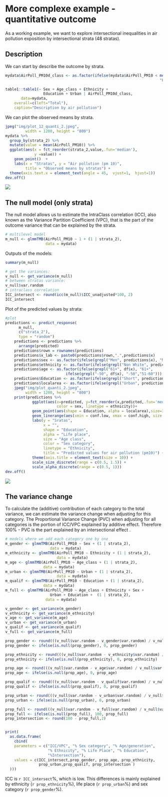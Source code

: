 # More complexe example - quantitative outcome

As a working example, we want to explore intersectional inequalities in air pollution exposition by  intersectional strata (48 stratas).

## Description

We can start by describe the outcome by strata.

```r
mydata$AirPoll_PM10d_class <- as.factor(ifelse(mydata$AirPoll_PM10 < mean(mydata$AirPoll_PM10),
                                                                     "Below mean", "Above mean"))

table1::table1(~ Sex + Age_class + Ethnicity +
                 Education + Urban | AirPoll_PM10d_class,
       data=mydata,
    overall=c(left="Total"),
    caption="Description by air pollution")

```

We can plot the observed means by strata.

```r
jpeg("img/plot_12_quanti_2.jpeg",
         width = 1200, height = "800")
mydata %>% 
  group_by(strata_2) %>% 
  mutate(value = mean(AirPoll_PM10)) %>% 
  ggplot(aes(x = fct_reorder(strata_2,value,.fun='median'),
             y =value)) +
    geom_point()  +
    labs(x = "Stratas", y = "Air pollution (pm 10)",
         title = "Observed means by stratas") +
  theme(axis.text.x = element_text(angle = 45,  vjust=1,  hjust=1))
dev.off()

```
![](img/plot_12_quanti_2.jpeg)


## The null model (only strata) 

The null model allows us to estimate the IntraClass correlation (ICC), also known as the Variance Partition Coefficient (VPC), that is the part of the outcome variance that can be explained by the strata.


```r

# multilevel model
m_null <- glmmTMB(AirPoll_PM10 ~ 1 + (1 | strata_2),
                  data = mydata)

```

Outputs of the models: 

```r
summary(m_null)

# get the variances:
v_null <- get_variance(m_null)
# between stratas variance:
v_null$var.random
# intraclass correlation 
ICC_intersect <- round(icc(m_null)$ICC_unadjusted*100, 2)
ICC_intersect

```

Plot of the predicted values by strata:

```r
#plot
predictions <- predict_response(
      m_null,
      c("strata_2"),
      type = "random") 
    predictions <- predictions %>% 
      arrange(predicted) 
    predictions$rown = rownames(predictions)
    predictions$x_lab <- paste0(predictions$rown,".",predictions$x)
    predictions$sex <- as.factor(ifelse(grepl("Men", predictions$x), "Men", "Women"))
    predictions$ethnicity <- as.factor(ifelse(grepl("Non White", predictions$x), "Non white", "White"))
    predictions$age <- as.factor(ifelse(grepl("61+", df$x), "61+",
                           ifelse(grepl("-50", df$x), "-50","51-60")))
    predictions$Education <- as.factor(ifelse(grepl("Short", predictions$x), "Short", "Long"))
    predictions$localarea <- as.factor(ifelse(grepl("Urban", predictions$x), "Urban", "Rural"))
    jpeg("img/plot_quanti_2.jpeg",
         width = 1200, height = "800")
    print(predictions %>% 
            ggplot(aes(x=predicted, y=fct_reorder(x,predicted,.fun='median'), 
                       color = sex, linetype = ethnicity))+
            geom_point(aes(shape = Education, alpha = localarea),size=3) +
            geom_linerange(aes(xmin = conf.low, xmax = conf.high, size = age)) +
            labs(y = "Sratas",
                 x = "",
                 shape = "Education",
                 alpha = "Life place",
                 size = "Age class",
                 color = "Sex category",
                 linetype = "Ethnicity",
                 title = "Predicted values for air pollution (pm10)") +
            theme(axis.title = element_text(size = 10)) + 
            scale_size_discrete(range = c(0.5, 1.5)) +
            scale_alpha_discrete(range = c(0.5, 1)))
dev.off()

```
![](img/plot_quanti_2.jpeg)


## The variance change 

To calculate the (additive) contribution of each category to the total variance, we can estimate the variance change when adjusting for this category. The Proportional Variance Change (PVC) when adjusting for all categories is the portion of ICC/VPC explained by additive effect. Therefore 100% - PVC is the part explained by an intersectional effect .


```r

# models where we add each category one by one
m_gender <- glmmTMB(AirPoll_PM10 ~ Sex + (1 | strata_2),
                    data = mydata)
m_ethnicity <- glmmTMB(AirPoll_PM10 ~ Ethnicity + (1 | strata_2),
                       data = mydata)
m_age <- glmmTMB(AirPoll_PM10 ~ Age_class + (1 | strata_2),
                 data = mydata)
m_urban <- glmmTMB(AirPoll_PM10 ~ Urban + (1 | strata_2),
                       data = mydata)
m_qualif <- glmmTMB(AirPoll_PM10 ~ Education + (1 | strata_2),
                 data = mydata)
m_full <- glmmTMB(AirPoll_PM10 ~ Age_class + Ethnicity + Sex +
                    Urban + Education +  (1 | strata_2),
                  data = mydata)

v_gender <- get_variance(m_gender)
v_ethnicity <- get_variance(m_ethnicity)
v_age <- get_variance(m_age)
v_urban <- get_variance(m_urban)
v_qualif <- get_variance(m_qualif)
v_full <- get_variance(m_full)

prop_gender <- round(((v_null$var.random - v_gender$var.random) / v_null$var.random)*100,2)
prop_gender <- ifelse(is.null(prop_gender), 0, prop_gender)

prop_ethnicity <- round(((v_null$var.random - v_ethnicity$var.random) / v_null$var.random)*100,2)
prop_ethnicity <- ifelse(is.null(prop_ethnicity), 0, prop_ethnicity)

prop_age <- round(((v_null$var.random - v_age$var.random) / v_null$var.random)*100,2)
prop_age <- ifelse(is.null(prop_age), 0, prop_age)

prop_qualif <- round(((v_null$var.random - v_qualif$var.random) / v_null$var.random)*100,2)
prop_qualif <- ifelse(is.null(prop_qualif), 0, prop_qualif)

prop_urban <- round(((v_null$var.random - v_urban$var.random) / v_null$var.random)*100,2)
prop_urban <- ifelse(is.null(prop_urban), 0, prop_urban)

prop_full <- round(((v_null$var.random - v_full$var.random) / v_null$var.random)*100,2)
prop_full <- ifelse(is.null(prop_full), 100, prop_full)
prop_intersection <- round(100 - prop_full,2)


print(
  as.data.frame(
    cbind(
    parameters = c("ICC/VPC", "% Sex category", "% Age/generation",
                   "% Ethnicity", "% Life Place", "% Education",
                   "%Intersection"),
    values = c(ICC_intersect,prop_gender, prop_age, prop_ethnicity,
               prop_urban,prop_qualif, prop_intersection )
  )))

```

ICC is `r ICC_intersect`%, which is low. This differences is mainly explained by ethnicity (`r prop_ethnicity`%), life place (`r prop_urban`%) and sex category (`r prop_gender`%).




